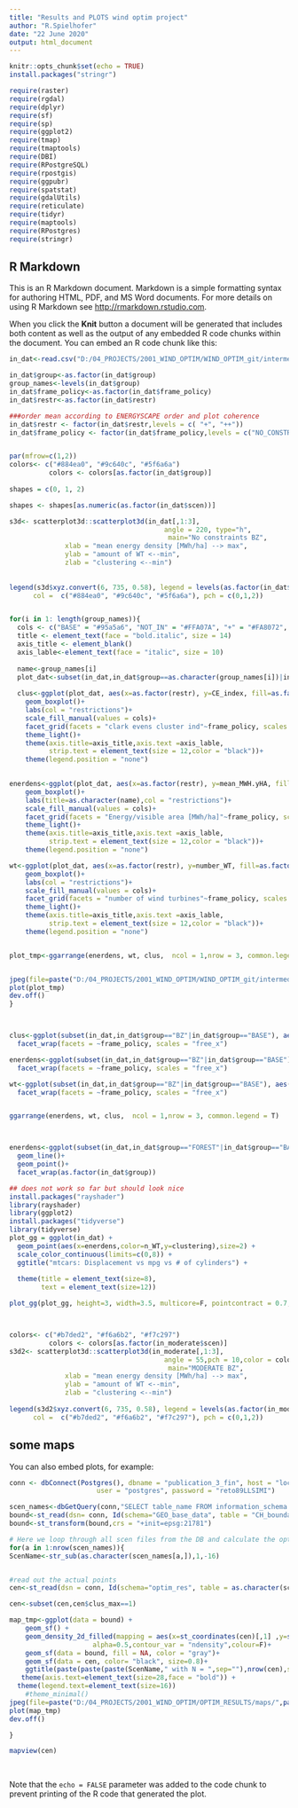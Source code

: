 ```yaml
---
title: "Results and PLOTS wind optim project"
author: "R.Spielhofer"
date: "22 June 2020"
output: html_document
---
```


```r
knitr::opts_chunk$set(echo = TRUE)
install.packages("stringr")

require(raster)
require(rgdal)
require(dplyr)
require(sf)
require(sp)
require(ggplot2)
require(tmap)
require(tmaptools)
require(DBI)
require(RPostgreSQL)
require(rpostgis)
require(ggpubr)
require(spatstat)
require(gdalUtils)
require(reticulate)
require(tidyr)
require(maptools)
require(RPostgres)
require(stringr)
```

## R Markdown

This is an R Markdown document. Markdown is a simple formatting syntax for authoring HTML, PDF, and MS Word documents. For more details on using R Markdown see <http://rmarkdown.rstudio.com>.

When you click the **Knit** button a document will be generated that includes both content as well as the output of any embedded R code chunks within the document. You can embed an R code chunk like this:

```r
in_dat<-read.csv("D:/04_PROJECTS/2001_WIND_OPTIM/WIND_OPTIM_git/intermediate_steps/3_wp/OPTIM_RES/all.csv")

in_dat$group<-as.factor(in_dat$group)
group_names<-levels(in_dat$group)
in_dat$frame_policy<-as.factor(in_dat$frame_policy)
in_dat$restr<-as.factor(in_dat$restr)

###order mean according to ENERGYSCAPE order and plot coherence
in_dat$restr <- factor(in_dat$restr,levels = c( "+", "++"))
in_dat$frame_policy <- factor(in_dat$frame_policy,levels = c("NO_CONSTR"))


par(mfrow=c(1,2))
colors<- c("#884ea0", "#9c640c", "#5f6a6a")
          colors <- colors[as.factor(in_dat$group)]
          
shapes = c(0, 1, 2) 

shapes <- shapes[as.numeric(as.factor(in_dat$scen))]

s3d<- scatterplot3d::scatterplot3d(in_dat[,1:3], 
                                       angle = 220, type="h",
                                        main="No constraints BZ",
              xlab = "mean energy density [MWh/ha] --> max",
              ylab = "amount of WT <--min",
              zlab = "clustering <--min")
                                       
                                       
legend(s3d$xyz.convert(6, 735, 0.58), legend = levels(as.factor(in_dat$SCENARIO)),
      col =  c("#884ea0", "#9c640c", "#5f6a6a"), pch = c(0,1,2))


for(i in 1: length(group_names)){
  cols <- c("BASE" = "#95a5a6", "NOT_IN" = "#FFA07A", "+" = "#FA8072", "++" = "#CD5C5C")
  title <- element_text(face = "bold.italic", size = 14)
  axis_title <- element_blank()
  axis_lable<-element_text(face = "italic", size = 10)
  
  name<-group_names[i]
  plot_dat<-subset(in_dat,in_dat$group==as.character(group_names[i])|in_dat$group=="FOR")
  
  clus<-ggplot(plot_dat, aes(x=as.factor(restr), y=CE_index, fill=as.factor(restr))) +   
    geom_boxplot()+
    labs(col = "restrictions")+
    scale_fill_manual(values = cols)+
    facet_grid(facets = "clark evens cluster ind"~frame_policy, scales = "free_x")+
    theme_light()+
    theme(axis.title=axis_title,axis.text =axis_lable,
          strip.text = element_text(size = 12,color = "black"))+
    theme(legend.position = "none")
    

enerdens<-ggplot(plot_dat, aes(x=as.factor(restr), y=mean_MWH.yHA, fill=as.factor(restr))) +   
    geom_boxplot()+
    labs(title=as.character(name),col = "restrictions")+
    scale_fill_manual(values = cols)+
    facet_grid(facets = "Energy/visible area [MWh/ha]"~frame_policy, scales = "free_x")+
    theme_light()+
    theme(axis.title=axis_title,axis.text =axis_lable,
          strip.text = element_text(size = 12,color = "black"))+
    theme(legend.position = "none")

wt<-ggplot(plot_dat, aes(x=as.factor(restr), y=number_WT, fill=as.factor(restr))) +   
    geom_boxplot()+
    labs(col = "restrictions")+
    scale_fill_manual(values = cols)+
    facet_grid(facets = "number of wind turbines"~frame_policy, scales = "free_x")+
    theme_light()+
    theme(axis.title=axis_title,axis.text =axis_lable,
          strip.text = element_text(size = 12,color = "black"))+
    theme(legend.position = "none")


plot_tmp<-ggarrange(enerdens, wt, clus,  ncol = 1,nrow = 3, common.legend = T,labels = "auto")


jpeg(file=paste("D:/04_PROJECTS/2001_WIND_OPTIM/WIND_OPTIM_git/intermediate_steps/3_wp/OPTIM_RES/fitness_graphs/",paste(name,"_fitness_box.jpg",sep=""),sep=""),width = 900, height = 600)
plot(plot_tmp)
dev.off()
}



clus<-ggplot(subset(in_dat,in_dat$group=="BZ"|in_dat$group=="BASE"), aes(x=as.factor(SCENARIO), y=clustering, col=as.factor(restr))) +   geom_boxplot()+
  facet_wrap(facets = ~frame_policy, scales = "free_x")

enerdens<-ggplot(subset(in_dat,in_dat$group=="BZ"|in_dat$group=="BASE"), aes(x=as.factor(SCENARIO), y=enerdens, col=as.factor(restr))) +   geom_boxplot()+
  facet_wrap(facets = ~frame_policy, scales = "free_x")

wt<-ggplot(subset(in_dat,in_dat$group=="BZ"|in_dat$group=="BASE"), aes(x=as.factor(SCENARIO), y=n_WT, col=as.factor(restr))) +   geom_boxplot()+
  facet_wrap(facets = ~frame_policy, scales = "free_x")


ggarrange(enerdens, wt, clus,  ncol = 1,nrow = 3, common.legend = T)



enerdens<-ggplot(subset(in_dat,in_dat$group=="FOREST"|in_dat$group=="BASE"), aes(x=as.factor(scen), y=mean(enerdens))) + 
  geom_line()+
  geom_point()+
  facet_wrap(as.factor(in_dat$group))

## does not work so far but should look nice
install.packages("rayshader")
library(rayshader)
library(ggplot2)
install.packages("tidyverse")
library(tidyverse)
plot_gg = ggplot(in_dat) + 
  geom_point(aes(x=enerdens,color=n_WT,y=clustering),size=2) +
  scale_color_continuous(limits=c(0,8)) +
  ggtitle("mtcars: Displacement vs mpg vs # of cylinders") +
  
  theme(title = element_text(size=8),
        text = element_text(size=12)) 

plot_gg(plot_gg, height=3, width=3.5, multicore=F, pointcontract = 0.7, soliddepth=-100)



colors<- c("#b7ded2", "#f6a6b2", "#f7c297")
          colors <- colors[as.factor(in_moderate$scen)]
s3d2<- scatterplot3d::scatterplot3d(in_moderate[,1:3], 
                                       angle = 55,pch = 10,color = colors,type="h",
                                        main="MODERATE BZ",
              xlab = "mean energy density [MWh/ha] --> max",
              ylab = "amount of WT <--min",
              zlab = "clustering <--min")
                                       
legend(s3d2$xyz.convert(6, 735, 0.58), legend = levels(as.factor(in_moderate$scen)),
      col =  c("#b7ded2", "#f6a6b2", "#f7c297"), pch = c(0,1,2))


```

## some maps

You can also embed plots, for example:

```r
conn <- dbConnect(Postgres(), dbname = "publication_3_fin", host = "localhost", port = 5432, 
                      user = "postgres", password = "reto89LLSIMI")

scen_names<-dbGetQuery(conn,"SELECT table_name FROM information_schema.tables WHERE table_schema='optim_res'")
bound<-st_read(dsn= conn, Id(schema="GEO_base_data", table = "CH_boundaries"))
bound<-st_transform(bound,crs = "+init=epsg:21781") 

# Here we loop through all scen files from the DB and calculate the optimization
for(a in 1:nrow(scen_names)){
ScenName<-str_sub(as.character(scen_names[a,]),1,-16)


#read out the actual points
cen<-st_read(dsn = conn, Id(schema="optim_res", table = as.character(scen_names[a,])))

cen<-subset(cen,cen$clus_max==1)

map_tmp<-ggplot(data = bound) +
    geom_sf() +
    geom_density_2d_filled(mapping = aes(x=st_coordinates(cen)[,1] ,y=st_coordinates(cen)[,2]), data=cen,
                     alpha=0.5,contour_var = "ndensity",colour=F)+
    geom_sf(data = bound, fill = NA, color = "gray")+
    geom_sf(data = cen, color= "black", size=0.8)+
    ggtitle(paste(paste(paste(ScenName," with N = ",sep=""),nrow(cen),sep="")," wind turbines",sep=""))+
   theme(axis.text=element_text(size=28,face = "bold")) + 
  theme(legend.text=element_text(size=16)) 
    #theme_minimal()
jpeg(file=paste("D:/04_PROJECTS/2001_WIND_OPTIM/OPTIM_RESULTS/maps/",paste(ScenName,"_clust_map.jpg",sep=""),sep=""),width = 1200, height = 1200)
plot(map_tmp)
dev.off()

}

mapview(cen)  
  
  
```

Note that the `echo = FALSE` parameter was added to the code chunk to prevent printing of the R code that generated the plot.
